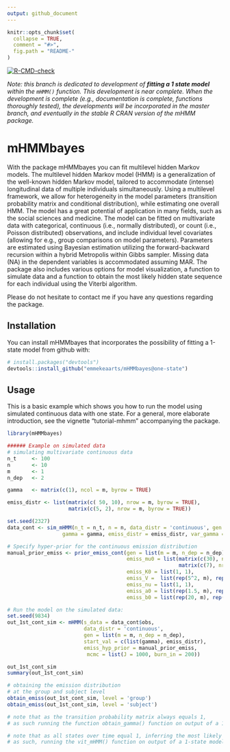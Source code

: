 ```yaml
---
output: github_document
---
```


<!-- README.md is generated from README.Rmd. Please edit that file -->

```r
knitr::opts_chunk$set(
  collapse = TRUE,
  comment = "#>",
  fig.path = "README-"
)
```

<!-- badges: start -->
  [![R-CMD-check](https://github.com/emmekeaarts/mHMMbayes/actions/workflows/R-CMD-check.yaml/badge.svg)](https://github.com/emmekeaarts/mHMMbayes/actions/workflows/R-CMD-check.yaml)
  <!-- badges: end -->

*Note: this branch is dedicated to development of __fitting a 1 state model__ within the `mHMM()` function. This development is near complete. When the development is complete (e.g., documentation is complete, functions thoroughly tested), the developments will be incorporated in the master branch, and eventually in the stable R CRAN version of the mHMM package.*

# mHMMbayes

  With the \code{R} package mHMMbayes you can fit multilevel hidden Markov
  models. The multilevel hidden Markov model (HMM) is a generalization of the
  well-known hidden Markov model, tailored to accommodate (intense) longitudinal
  data of multiple individuals simultaneously. Using a multilevel framework, we
  allow for heterogeneity in the model parameters (transition probability matrix
  and conditional distribution), while estimating one overall HMM. The model has
  a great potential of application in  many fields, such as the social sciences
  and medicine. The model can be fitted on multivariate data with categorical,
  continuous (i.e., normally distributed), or count (i.e., Poisson distributed)
  observations, and include individual level covariates (allowing for e.g.,
  group comparisons on model parameters). Parameters are estimated using
  Bayesian estimation utilizing the forward-backward recursion within a hybrid
  Metropolis within Gibbs sampler. Missing data (NA) in the dependent variables
  is accommodated assuming MAR. The package also includes various options for
  model visualization, a function to simulate data and a function to obtain the
  most likely hidden state sequence for each individual using the Viterbi
  algorithm.
  
  Please do not hesitate to contact me if you have any questions regarding the 
  package. 

## Installation

You can install mHMMbayes that incorporates the possibility of fitting a 1-state model from github with:

```r
# install.packages("devtools")
devtools::install_github("emmekeaarts/mHMMbayes@one-state")
```

## Usage
This is a basic example which shows you how to run the model using simulated
continuous data with one state. For a general, more
elaborate introduction, see the vignette “tutorial-mhmm” accompanying
the package.


```r
library(mHMMbayes)

###### Example on simulated data
# simulating multivariate continuous data
n_t     <- 100
n       <- 10
m       <- 1
n_dep   <- 2

gamma   <- matrix(c(1), ncol = m, byrow = TRUE)

emiss_distr <- list(matrix(c( 50, 10), nrow = m, byrow = TRUE),
                    matrix(c(5, 2), nrow = m, byrow = TRUE))

set.seed(2327)
data_cont <- sim_mHMM(n_t = n_t, n = n, data_distr = 'continuous', gen = list(m = m, n_dep = n_dep),
                  gamma = gamma, emiss_distr = emiss_distr, var_gamma = .1, var_emiss = c(5^2, 0.2^2))

# Specify hyper-prior for the continuous emission distribution
manual_prior_emiss <- prior_emiss_cont(gen = list(m = m, n_dep = n_dep),
                                       emiss_mu0 = list(matrix(c(30), nrow = 1),
                                                        matrix(c(7), nrow = 1)),
                                       emiss_K0 = list(1, 1),
                                       emiss_V =  list(rep(5^2, m), rep(0.5^2, m)),
                                       emiss_nu = list(1, 1),
                                       emiss_a0 = list(rep(1.5, m), rep(1, m)),
                                       emiss_b0 = list(rep(20, m), rep(4, m)))

# Run the model on the simulated data:
set.seed(9834)
out_1st_cont_sim <- mHMM(s_data = data_cont$obs,
                         data_distr = 'continuous',
                         gen = list(m = m, n_dep = n_dep),
                         start_val = c(list(gamma), emiss_distr),
                         emiss_hyp_prior = manual_prior_emiss,
                          mcmc = list(J = 1000, burn_in = 200))

out_1st_cont_sim
summary(out_1st_cont_sim)

# obtaining the emission distribution 
# at the group and subject level 
obtain_emiss(out_1st_cont_sim, level = 'group')
obtain_emiss(out_1st_cont_sim, level = 'subject')

# note that as the transition probability matrix always equals 1, 
# as such running the function obtain_gamma() function on output of a 1-state model will not run (and will throw an explanation)

# note that as all states over time equal 1, inferring the most likely state at each point in time is obsolete. 
# as such, running the vit_mHMM() function on output of a 1-state model will not run (and will throw an explanation)
```
